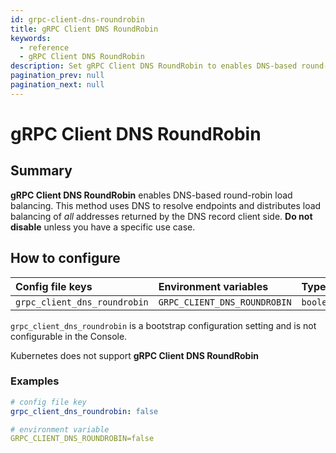 ```yaml
---
id: grpc-client-dns-roundrobin
title: gRPC Client DNS RoundRobin
keywords:
  - reference
  - gRPC Client DNS RoundRobin
description: Set gRPC Client DNS RoundRobin to enables DNS-based round-robin load balancing that uses DNS to resolve endpoints and distribute loads client side.
pagination_prev: null
pagination_next: null
---
```



# gRPC Client DNS RoundRobin

## Summary

**gRPC Client DNS RoundRobin** enables DNS-based round-robin load balancing. This method uses DNS to resolve endpoints and distributes load balancing of _all_ addresses returned by the DNS record client side. **Do not disable** unless you have a specific use case.

## How to configure

<Tabs>
<TabItem value="Core" label="Core">

| **Config file keys** | **Environment variables** | **Type** | **Default** |
| :-- | :-- | :-- | :-- |
| `grpc_client_dns_roundrobin` | `GRPC_CLIENT_DNS_ROUNDROBIN` | `boolean` | `true` |

</TabItem>
<TabItem value="Enterprise" label="Enterprise">

`grpc_client_dns_roundrobin` is a bootstrap configuration setting and is not configurable in the Console.

</TabItem>
<TabItem value="Kubernetes" label="Kubernetes">

Kubernetes does not support **gRPC Client DNS RoundRobin**

</TabItem>
</Tabs>

### Examples

```yaml
# config file key
grpc_client_dns_roundrobin: false

# environment variable
GRPC_CLIENT_DNS_ROUNDROBIN=false
```
